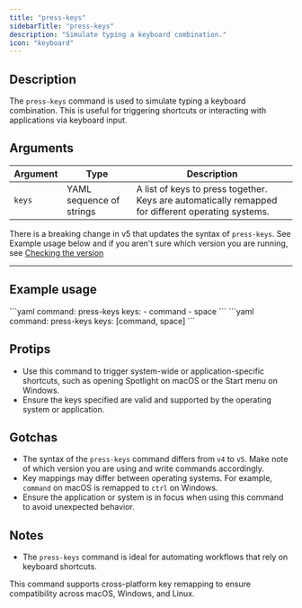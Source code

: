 ```yaml
---
title: "press-keys"
sidebarTitle: "press-keys"
description: "Simulate typing a keyboard combination."
icon: "keyboard"
---
```


## Description
The `press-keys` command is used to simulate typing a keyboard combination. This is useful for triggering shortcuts or interacting with applications via keyboard input.

## Arguments
| Argument | Type                | Description                                                                 |
|----------|---------------------|-----------------------------------------------------------------------------|
| `keys`   | YAML sequence of strings | A list of keys to press together. Keys are automatically remapped for different operating systems. |

<Warning>There is a breaking change in v5 that updates the syntax of `press-keys`. See Example usage below and if you aren't sure which version you are running, see [Checking the version](/cli/overview#checking-the-version)</Warning>

---

## Example usage
<AccordionGroup>
<Accordion title="V5 Usage">
```yaml
command: press-keys
keys:
    - command
    - space
```
</Accordion>
<Accordion title="V4 Usage">
```yaml
command: press-keys
keys: [command, space]
```
</Accordion>
</AccordionGroup>

## Protips
- Use this command to trigger system-wide or application-specific shortcuts, such as opening Spotlight on macOS or the Start menu on Windows.
- Ensure the keys specified are valid and supported by the operating system or application.

## Gotchas
- The syntax of the `press-keys` command differs from `v4` to `v5`. Make note of which version you are using and write commands accordingly.
- Key mappings may differ between operating systems. For example, `command` on macOS is remapped to `ctrl` on Windows.
- Ensure the application or system is in focus when using this command to avoid unexpected behavior.

## Notes
- The `press-keys` command is ideal for automating workflows that rely on keyboard shortcuts.

<Check>This command supports cross-platform key remapping to ensure compatibility across macOS, Windows, and Linux.</Check>
